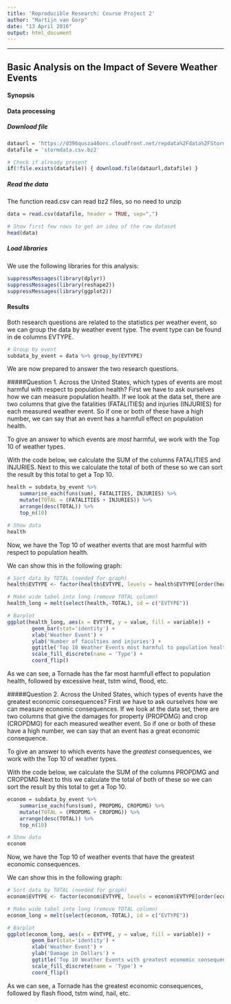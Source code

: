 ```yaml
---
title: 'Reproducible Research: Course Project 2'
author: "Martijn van Gorp"
date: "13 April 2016"
output: html_document
---
```

***
## Basic Analysis on the Impact of Severe Weather Events

#### Synopsis

#### Data processing

##### Download file
```r
dataurl = 'https://d396qusza40orc.cloudfront.net/repdata%2Fdata%2FStormData.csv.bz2'
datafile = 'stormdata.csv.bz2'

# Check if already present
if(!file.exists(datafile)) { download.file(dataurl,datafile) }
```

##### Read the data
The function read.csv can read bz2 files, so no need to unzip
```r
data = read.csv(datafile, header = TRUE, sep=",")

# Show first few rows to get an idea of the raw dataset
head(data)
```

##### Load libraries
We use the following libraries for this analysis:
```r
suppressMessages(library(dplyr))
suppressMessages(library(reshape2))
suppressMessages(library(ggplot2))
```

#### Results
Both research questions are related to the statistics per weather event, 
so we can group the data by weather event type. The event type can be found in de columns EVTYPE.
```r
# Group by event
subdata_by_event = data %>% group_by(EVTYPE)
```

We are now prepared to answer the two research questions.

#####Question 1. Across the United States, which types of events are most harmful with respect to population health?
First we have to ask ourselves how we can measure population health. 
If we look at the data set, there are two columns that give the fatalities (FATALITIES) and injuries (INJURIES) for each measured weather event.
So if one or both of these have a high number, we can say that an event has a harmfull effect on population health.

To give an answer to which events are *most* harmful, we work with the Top 10 of weather types.

With the code below, we calculate the SUM of the columns FATALITIES and INJURIES. 
Next to this we calculate the total of both of these so we can sort the result by this total to get a Top 10.
```r
health = subdata_by_event %>% 
    summarise_each(funs(sum), FATALITIES, INJURIES) %>% 
    mutate(TOTAL = (FATALITIES + INJURIES)) %>%
    arrange(desc(TOTAL)) %>%
    top_n(10)

# Show data
health
```
Now, we have the Top 10 of weather events that are most harmful with respect to population health.

We can show this in the following graph:

```r
# Sort data by TOTAL (needed for graph)
health$EVTYPE <- factor(health$EVTYPE, levels = health$EVTYPE[order(health$TOTAL)])

# Make wide tabel into long (remove TOTAL column)
health_long = melt(select(health,-TOTAL), id = c("EVTYPE"))

# Barplot
ggplot(health_long, aes(x = EVTYPE, y = value, fill = variable)) + 
        geom_bar(stat='identity') + 
        xlab('Weather Event') + 
        ylab('Number of faculties and injuries') +
        ggtitle('Top 10 Weather Events most harmful to population health') +
        scale_fill_discrete(name = 'Type') +
        coord_flip()
```

As we can see, a Tornade has the far most harmfull effect to population health, followed by excessive heat, tstm wind, flood, etc.


#####Question 2. Across the United States, which types of events have the greatest economic consequences?
First we have to ask ourselves how we can measure economic consequences. 
If we look at the data set, there are two columns that give the damages for property (PROPDMG) and crop (CROPDMG) for each measured weather event.
So if one or both of these have a high number, we can say that an event has a great economic consequence.

To give an answer to which events have the *greatest* consequences, we work with the Top 10 of weather types.

With the code below, we calculate the SUM of the columns PROPDMG and CROPDMG 
Next to this we calculate the total of both of these so we can sort the result by this total to get a Top 10.
```r
econom = subdata_by_event %>% 
    summarise_each(funs(sum), PROPDMG, CROPDMG) %>% 
    mutate(TOTAL = (PROPDMG + CROPDMG)) %>%
    arrange(desc(TOTAL)) %>%
    top_n(10)

# Show data
econom
```
Now, we have the Top 10 of weather events that have the greatest economic consequences.

We can show this in the following graph:

```r
# Sort data by TOTAL (needed for graph)
econom$EVTYPE <- factor(econom$EVTYPE, levels = econom$EVTYPE[order(econom$TOTAL)])

# Make wide tabel into long (remove TOTAL column)
econom_long = melt(select(econom,-TOTAL), id = c("EVTYPE"))

# Barplot
ggplot(econom_long, aes(x = EVTYPE, y = value, fill = variable)) + 
        geom_bar(stat='identity') + 
        xlab('Weather Event') + 
        ylab('Damage in Dollars') +
        ggtitle('Top 10 Weather Events with greatest economic consequences') +
        scale_fill_discrete(name = 'Type') +
        coord_flip()
```
As we can see, a Tornade has the greatest economic consequences, followed by flash flood, tstm wind, hail, etc.

